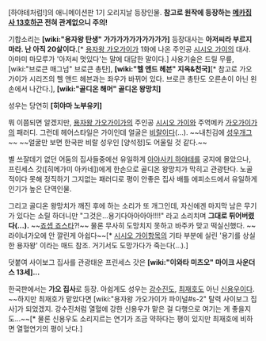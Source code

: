 [하야테처럼!]의 애니메이션판 1기 오리지날 등장인물.
'''참고로 원작에 등장하는 [[메카집사 13호]]하곤 전혀 관계없으니 주의!'''

기합소리는 '''[wiki:"용자왕 탄생" 가가가가가가가가가가]'''
등장대사는 '''아저씨라 부르지 마라. 난 아직 20살이다.'''[* [[용자왕 가오가이가]] 1화에 나온 주인공 [[시시오 가이]]의 대사. 아마미 마모루가 '아저씨 멋있다'는 말에 대답한 말이다.]
사용기술은 드릴 무릎, [wiki:"브로큰 매그넘" 브로큰 총탄], '''[wiki:"헬 앤드 헤븐" 지옥&천국]'''[* 참고로 가오가이가 시리즈의 헬 앤드 헤븐과는 좌우가 바뀌어 있다. 브로큰 총탄도 오른손이 아닌 왼손에서 나간다.], '''[wiki:"골디온 해머" 골디온 왕망치]'''

성우는 당연히 '''[히야마 노부유키]'''

뭐 이쯤되면 알겠지만, [[용자왕 가오가이가]]의 주인공 [[시시오 가이]]와 주역메카 [[가오가이가]]의 패러디. 그런데 헤어스타일은 가이인데 얼굴은 [[비랄]]이다(...). ~~내친김에 [[성우개그]]~~ ~~얼굴만 보면 한국판 비랄 성우인 [양석정]도 어울릴 것 같다.~~

별 쓰잘데기 없던 어둠의 집사들중에선 유일하게 [[아야사키 하야테]]를 궁지에 몰았으나, 프린세스 갓([히메가미 아카네])에게 한손으로 골디온 왕망치가 막히고 관광탄다.
노골적이다 못해 정직하기 그지없는 패러디로 평이 안좋은 집사 배틀 에피소드에서 유일하게 인기가 높은 단역인물.

그리고 골디온 왕망치가 깨진 후에 하는 소리가 또 개그인데, 자신에겐 마지막 남은 무기가 있다는 소릴 하더니만 "그것은...용기다아아아아!!!!" 라고 소리치며 '''그대로 튀어버렸다(...).''' ~~[[죠셉 죠스타]]?!~~ 물론 무사히 도망치지 못하고 바주카 맞고 떡실신했다. ~~라이너가오에 안 깔린게 아쉽다~~[* [[시시오 가이]]항목의 기타 부분에 실린 '용기를 상실한 용자왕' 이라는 매드 참조. 거기서도 도망가다가 죽는다(...).]

덧붙여 사이보그 집사를 관광태운 프린세스 갓은 '''[wiki:"이와타 미츠오" 마이크 사운더스 13세]...'''

한국판에서는 '''가오 집사'''로 등장. 아쉽게도 성우는 [[강수진]]도, [[최재호]]도 아닌 [[신용우]]이다. ~~하지만 최재호가 맡았다면 [wiki:"용자왕 가오가이가 파이널#s-2" 탈력 사이보그 집사]가 되었겠지. 강수진처럼 열혈에 강한 신용우가 맡은 걸 다행으로 여기는 게 좋을지도...~~[* 물론 신용우도 소리지르는 연기가 조금 약하다는 평이 있지만 최재호에 비하면 열혈연기의 평이 낫다.]
